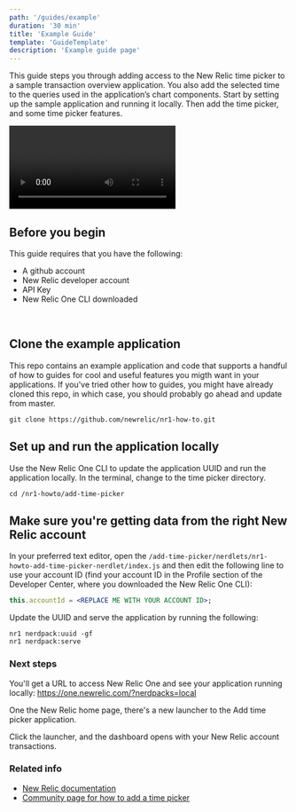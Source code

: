 ```yaml
---
path: '/guides/example'
duration: '30 min'
title: 'Example Guide'
template: 'GuideTemplate'
description: 'Example guide page'
---
```


<Intro>

This guide steps you through adding access to the New Relic time picker to a sample transaction overview application. You also add the selected time to the queries used in the application’s chart components. Start by setting up the sample application and running it locally. Then add the time picker, and some time picker features.

<Video id="zxunt1u1as" type="wistia"/>
</Intro>

## Before you begin
This guide requires that you have the following:

- A github account
- New Relic developer account
- API Key
- New Relic One CLI downloaded

<br/>

<Steps>

<Step>

## Clone the example application
This repo contains an example application and code that supports a handful of how to guides for cool and useful features you migth want in your applications. If you've tried other how to guides, you might have already cloned this repo, in which case, you should probably go ahead and update from master.

```shell lineNumbers=false
git clone https://github.com/newrelic/nr1-how-to.git
```

</Step>

<Step>

## Set up and run the application locally
Use the New Relic One CLI to update the application UUID and run the application locally. In the terminal,  change to the time picker directory.

```shell lineNumbers=false
cd /nr1-howto/add-time-picker
```
</Step>

<Step>

## Make sure you're getting data from the right New Relic account
In your preferred text editor, open the `/add-time-picker/nerdlets/nr1-howto-add-time-picker-nerdlet/index.js` and then edit the following line to use your account ID (find your account ID in the Profile section of the Developer Center, where you downloaded the New Relic One CLI):

```jsx
this.accountId = <REPLACE ME WITH YOUR ACCOUNT ID>;
```

</Step>

<Step>

Update the UUID and serve the application by running the following:

```shell lineNumbers=false
nr1 nerdpack:uuid -gf
nr1 nerdpack:serve
```

</Step>

</Steps>

### Next steps

You'll get a URL to access New Relic One and see your application running locally: https://one.newrelic.com/?nerdpacks=local

One the New Relic home page, there's a new launcher to the Add time picker application.

Click the launcher, and the dashboard opens with your New Relic account transactions. 


### Related info

- [New Relic documentation](https://docs.newrelic.com)
- [Community page for how to add a time picker](https://discuss.newrelic.com/t/how-to-add-the-time-picker-to-nrql-queries/94268)
